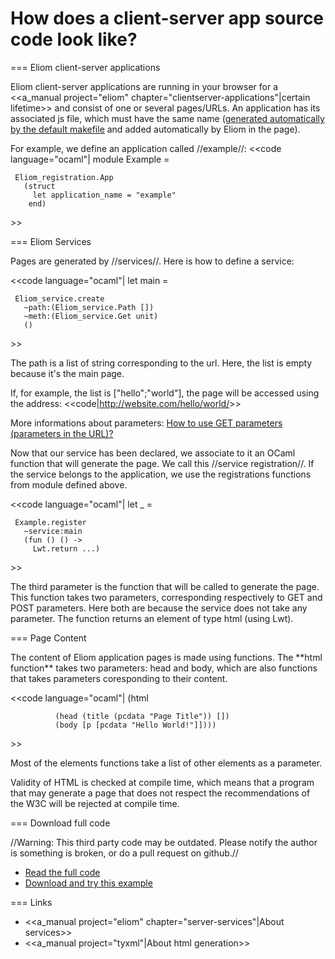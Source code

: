 =How does a client-server app source code look like?=

=== Eliom client-server applications

Eliom client-server applications are running in your browser for a <<a_manual project="eliom" chapter="clientserver-applications"|certain lifetime>> and consist of one or several pages/URLs.
An application has its associated js file, which must have the same name ([[site:manual/how-to-compile-my-ocsigen-pages|generated automatically by the default makefile]] and added automatically by Eliom in the page).

For example, we define an application called //example//:
<<code language="ocaml"|
module Example =
  Eliom_registration.App
    (struct
      let application_name = "example"
     end)
>>

=== Eliom Services

Pages are generated by //services//. Here is how to define a service:

<<code language="ocaml"|
let main =
  Eliom_service.create
    ~path:(Eliom_service.Path [])
    ~meth:(Eliom_service.Get unit)
    ()
>>

The path is a list of string corresponding to the url. Here, the list is empty because it's the main page.

If, for example, the list is ["hello";"world"], the page will be accessed using the address:
<<code|http://website.com/hello/world/>>

More informations about parameters: [[wiki:manual/how-to-use-get-parameters-or-parameters-in-the-url|How to use GET parameters (parameters in the URL)?]]

Now that our service has been declared, we associate to it an OCaml function that will generate the page. We call this //service registration//. If the service belongs to the application, we use the registrations functions from module {{{Example}}} defined above.

<<code language="ocaml"|
let _ =
  Example.register
    ~service:main
    (fun () () ->
      Lwt.return ...)
>>

The third parameter is the function that will be called to generate the page.
This function takes two parameters, corresponding respectively to GET and POST parameters. Here both are {{{()}}} because the service does not take any parameter. The function returns an element of type html (using Lwt).


=== Page Content

The content of Eliom application pages is made using functions.
The **html function** takes two parameters:
head and body, which are also functions that takes parameters coresponding to their content.

<<code language="ocaml"|
(html
           (head (title (pcdata "Page Title")) [])
           (body [p [pcdata "Hello World!"]])))
>>

Most of the elements functions take a list of other elements as a parameter.

{{http://public.db0.fr/dev/ocsigen/html.png|ast}}

Validity of HTML is checked at compile time, which means that a program
that may generate a page that does not respect the recommendations of the
W3C will be rejected at compile time.

=== Download full code

//Warning: This third party code may be outdated. Please notify the author is something is broken, or do a pull request on github.//

* [[https://github.com/db0company/Ocsigen-Quick-Howto/blob/master/page/example.eliom|Read the full code]]
* [[https://github.com/db0company/Ocsigen-Quick-Howto|Download and try this example]]


=== Links

* <<a_manual project="eliom" chapter="server-services"|About services>>
* <<a_manual project="tyxml"|About html generation>>
